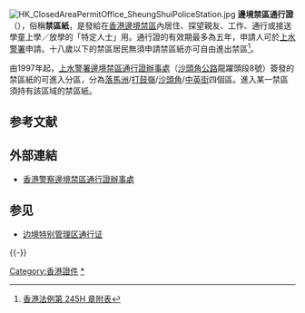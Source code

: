 [[File:HK_ClosedAreaPermitOffice_SheungShuiPoliceStation.jpg|thumb]] 
'''邊境禁區通行證'''（{{lang-en|Closed Area Permit}}），俗稱'''禁區紙'''，是發給在[[香港邊境禁區|香港邊境禁區]]內居住、探望親友、工作、通行或接送學童上學／放學的「特定人士」用。通行證的有效期最多為五年，申請人可於[[上水警署|上水警署]]申請。十八歲以下的禁區居民無須申請禁區紙亦可自由進出禁區<ref>[http://www.legislation.gov.hk/blis_ind.nsf/6033a8cc1f220686482564840019d2f2/5c4fdbbfc79e0424482573a300257ed5?OpenDocument 香港法例第 245H 章附表]</ref>。

由1997年起，[[上水警署邊境禁區通行證辦事處|上水警署邊境禁區通行證辦事處]]（[[沙頭角公路|沙頭角公路]]龍躍頭段8號）簽發的禁區紙的可進入分區，分為[[落馬洲|落馬洲]]/[[打鼓嶺_(北區)|打鼓嶺]]/[[沙頭角|沙頭角]]/[[中英街|中英街]]四個區。進入某一禁區須持有該區域的禁區紙。

== 参考文献 ==
{{Reflist}}

== 外部連結 ==
* [http://www.police.gov.hk/ppp_tc/11_useful_info/licences/cap.html 香港警察邊境禁區通行證辦事處] {{Wayback|url=http://www.police.gov.hk/ppp_tc/11_useful_info/licences/cap.html |date=20191023220907 }}

== 参见 ==
* [[边境特别管理区通行证|边境特别管理区通行证]]

{{-}}
{{HK-govpoli-stub}}

[[Category:香港證件|Category:香港證件]]
[[Category:香港邊境禁區|*]]